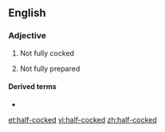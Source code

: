 {{also|halfcocked}}
==English==

===Adjective===
{{en-adj|-|head=[[half]]-[[cocked]]}}

# {{lb|en|of a gun}} Not fully cocked
# {{lb|en|of a plan etc}} Not fully prepared

====Derived terms====
* {{l|en|go off half-cocked}}

[[et:half-cocked]]
[[vi:half-cocked]]
[[zh:half-cocked]]